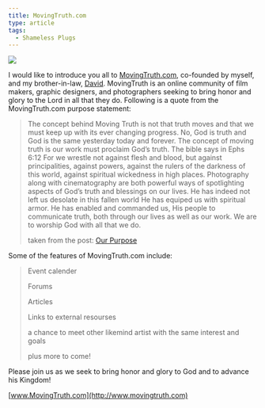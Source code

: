 ```yaml
---
title: MovingTruth.com
type: article
tags:
  - Shameless Plugs
---
```


[![](/myblogpics/mtweb_ad.jpg)](http://www.movingtruth.com)

I would like to introduce you all to [MovingTruth.com](http://www.movingtruth.com), co-founded by myself, and my brother-in-law, [David](http://dpricejr.blogspot.com/). MovingTruth is an online community of film makers, graphic designers, and photographers seeking to bring honor and glory to the Lord in all that they do. Following is a quote from the MovingTruth.com purpose statement:

> The concept behind Moving Truth is not that truth moves and that we must keep up with its ever changing progress. No, God is truth and God is the same yesterday today and forever. The concept of moving truth is our work must proclaim God’s truth. The bible says in Ephs 6:12 For we wrestle not against flesh and blood, but against principalities, against powers, against the rulers of the darkness of this world, against spiritual wickedness in high places. Photography along with cinematography are both powerful ways of spotlighting aspects of God’s truth and blessings on our lives. He has indeed not left us desolate in this fallen world He has equiped us with spiritual armor. He has enabled and commanded us, His people to communicate truth, both through our lives as well as our work. We are to worship God with all that we do.
> 
>   
> taken from the post: [Our Purpose](http://www.movingtruth.com/index.php/home/articles/our_purpose/)

Some of the features of MovingTruth.com include:

> Event calender
> 
> Forums
> 
> Articles
> 
> Links to external resourses
> 
> a chance to meet other likemind artist with the same interest and goals
> 
> plus more to come!

Please join us as we seek to bring honor and glory to God and to advance his Kingdom!

[www.MovingTruth.com](http://www.movingtruth.com)
